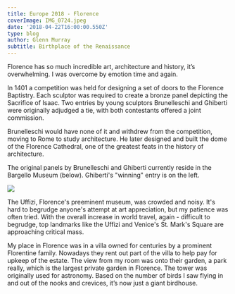 ---
title: Europe 2018 - Florence
coverImage: IMG_0724.jpeg
date: '2018-04-22T16:00:00.550Z'
type: blog
author: Glenn Murray
subtitle: Birthplace of the Renaissance
---

Florence has so much incredible art, architecture and history, it’s overwhelming. I was overcome by emotion time and again.

<FlorenceArt2018SlideShow />

<Florence2018SlideShow />

In 1401 a competition was held for designing a set of doors to the Florence Baptistry. Each sculptor was required to create a bronze panel depicting the Sacrifice of Isaac. Two entries by young sculptors Brunelleschi and Ghiberti were originally adjudged a tie, with both contestants offered a joint commission. 

Brunelleschi would have none of it and withdrew from the competition, moving to Rome to study architecture. He later designed and built the dome of the Florence Cathedral, one of the greatest feats in the history of architecture.

The original panels by Brunelleschi and Ghiberti currently reside in the Bargello Museum (below). Ghiberti's "winning" entry is on the left. 

<Image src="IMG_0844.jpeg"  />


The Uffizi, Florence's preeminent museum, was crowded and noisy. It's hard to begrudge anyone's attempt at art appreciation, but my patience was often tried.
With the overall increase in world travel, again - difficult to begrudge, top landmarks like the Uffizi and Venice's St. Mark's Square are approaching critical mass.

<FlorenceUffizi2018SlideShow />

My place in Florence was in a villa owned for centuries by a prominent Florentine family. Nowadays they rent out part of the villa to help pay for upkeep of the estate. The view from my room was onto their garden, a park really, which is the largest private garden in Florence. The tower was originally used for astronomy. Based on the number of birds I saw flying in and out of the nooks and crevices, it’s now just a giant birdhouse.

<FlorenceHotel2018SlideShow />

